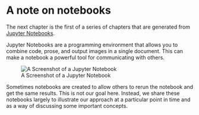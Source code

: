 # A note on notebooks

The next chapter is the first of a series of chapters that are generated from [Jupyter Notebooks](https://en.wikipedia.org/wiki/Project_Jupyter#Jupyter_Notebook).

Jupyter Notebooks are a programming environment that allows you to combine code, prose, and output images in a single document. This can make a notebook a powerful tool for communicating with others. 

![A Screenshot of a Jupyter Notebook](assets/notebook.webp){fig-align="right" fig-alt="A screenshot of a Jupyter Notebook."}

Sometimes notebooks are created to allow others to rerun the notebook and get the same results. This is not our goal here. Instead, we share these notebooks largely to illustrate our approach at a particular point in time and as a way of discussing some important concepts. 


